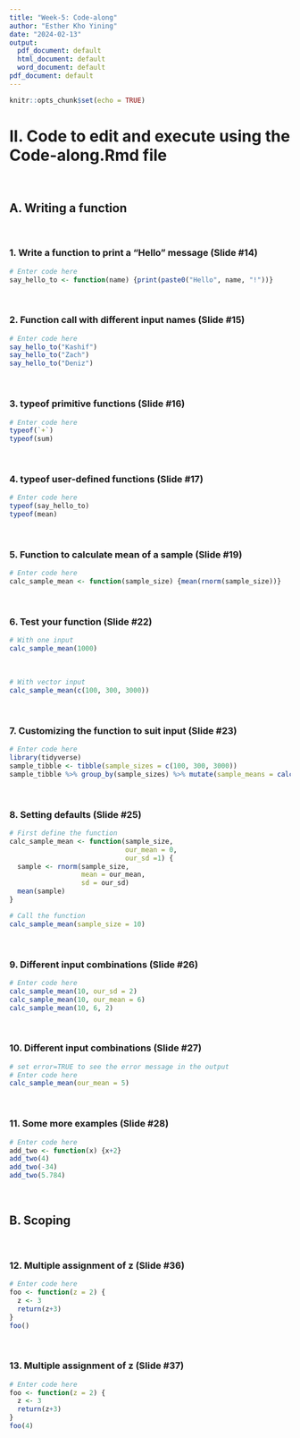 ```yaml
---
title: "Week-5: Code-along"
author: "Esther Kho Yining"
date: "2024-02-13"
output:
  pdf_document: default
  html_document: default
  word_document: default
pdf_document: default
---
```


```r
knitr::opts_chunk$set(echo = TRUE)
```

# II. Code to edit and execute using the Code-along.Rmd file 
<br>

## A. Writing a function
<br>

### 1. Write a function to print a "Hello" message (Slide #14)

```r
# Enter code here
say_hello_to <- function(name) {print(paste0("Hello", name, "!"))}
```
<br>

### 2. Function call with different input names (Slide #15)

```r
# Enter code here
say_hello_to("Kashif")
say_hello_to("Zach")
say_hello_to("Deniz")
```
<br>

### 3. typeof primitive functions (Slide #16)

```r
# Enter code here
typeof(`+`)
typeof(sum)
```
<br>

### 4. typeof user-defined functions (Slide #17)

```r
# Enter code here
typeof(say_hello_to)
typeof(mean)
```
<br>

### 5. Function to calculate mean of a sample (Slide #19)

```r
# Enter code here
calc_sample_mean <- function(sample_size) {mean(rnorm(sample_size))}
```
<br>

### 6. Test your function (Slide #22)

```r
# With one input
calc_sample_mean(1000)
```
<br>
```r
# With vector input
calc_sample_mean(c(100, 300, 3000))
```
<br>

### 7. Customizing the function to suit input (Slide #23)

```r
# Enter code here
library(tidyverse)
sample_tibble <- tibble(sample_sizes = c(100, 300, 3000))
sample_tibble %>% group_by(sample_sizes) %>% mutate(sample_means = calc_sample_mean(sample_sizes))
```
<br>

### 8. Setting defaults (Slide #25)

```r
# First define the function
calc_sample_mean <- function(sample_size, 
                             our_mean = 0, 
                             our_sd =1) {
  sample <- rnorm(sample_size, 
                  mean = our_mean, 
                  sd = our_sd)
  mean(sample)
}

# Call the function 
calc_sample_mean(sample_size = 10)
```
<br>

### 9. Different input combinations (Slide #26)

```r
# Enter code here 
calc_sample_mean(10, our_sd = 2)
calc_sample_mean(10, our_mean = 6)
calc_sample_mean(10, 6, 2)
```
<br>

### 10. Different input combinations (Slide #27)

```r
# set error=TRUE to see the error message in the output
# Enter code here 
calc_sample_mean(our_mean = 5)
```
<br>

### 11. Some more examples (Slide #28)

```r
# Enter code here 
add_two <- function(x) {x+2}
add_two(4)
add_two(-34)
add_two(5.784)
```
<br>

## B. Scoping
<br>

### 12. Multiple assignment of z (Slide #36)

```r
# Enter code here
foo <- function(z = 2) {
  z <- 3 
  return(z+3)
} 
foo()
```
<br>

### 13. Multiple assignment of z (Slide #37)

```r
# Enter code here
foo <- function(z = 2) {
  z <- 3 
  return(z+3)
} 
foo(4)
```
<br>